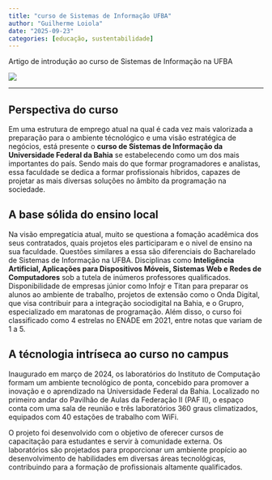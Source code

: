 ```yaml
---
title: "curso de Sistemas de Informação UFBA"
author: "Guilherme Loiola"
date: "2025-09-23"
categories: [educação, sustentabilidade]
---
```


Artigo de introdução ao curso de Sistemas de Informação na UFBA

![](ic_ufba.jpg)

---

## Perspectiva do curso

Em uma estrutura de emprego atual na qual é cada vez mais valorizada a preparação para o ambiente técnológico e uma visão estratégica de negócios, está presente o **curso de Sistemas de Informação da Universidade Federal da Bahia** se estabelecendo como um dos mais importantes do país. Sendo mais do que formar programadores e analistas, essa faculdade se dedica a formar profissionais híbridos, capazes de projetar as mais diversas soluções no âmbito da programação na sociedade.

## A base sólida do ensino local

Na visão empregatícia atual, muito se questiona a fomação acadêmica dos seus contratados, quais projetos eles participaram e o nivel de ensino na sua faculdade. Questões similares a essa são diferenciais do Bacharelado de Sistemas de Informação na UFBA. Disciplinas como **Inteligência Artificial, Aplicações para Dispositivos Móveis, Sistemas Web e Redes de Computadores** sob a tutela de inúmeros professores qualificados. Disponibilidade de empresas júnior como Infojr e Titan para preparar os alunos ao ambiente de trabalho, projetos de extensão como o Onda Digital, que visa contribuir para a integração sociodigital na Bahia, e o Grupro, especializado em maratonas de programação. Além disso, o curso foi classificado como 4 estrelas no ENADE em 2021, entre notas que variam de 1 a 5.

## A técnologia intríseca ao curso no campus

Inaugurado em março de 2024, os laboratórios do Instituto de Computação formam um ambiente tecnológico de ponta, concebido para promover a inovação e o aprendizado na Universidade Federal da Bahia. Localizado no primeiro andar do Pavilhão de Aulas da Federação II (PAF II), o espaço conta com uma sala de reunião e três laboratórios 360 graus climatizados, equipados com 40 estações de trabalho com WiFi.

O projeto foi desenvolvido com o objetivo de oferecer cursos de capacitação para estudantes e servir à comunidade externa. Os laboratórios são projetados para proporcionar um ambiente propício ao desenvolvimento de habilidades em diversas áreas tecnológicas, contribuindo para a formação de profissionais altamente qualificados.